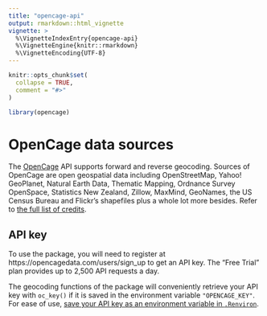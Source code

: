 ```yaml
---
title: "opencage-api"
output: rmarkdown::html_vignette
vignette: >
  %\VignetteIndexEntry{opencage-api}
  %\VignetteEngine{knitr::rmarkdown}
  %\VignetteEncoding{UTF-8}
---
```


```r
knitr::opts_chunk$set(
  collapse = TRUE,
  comment = "#>"
)
```

```r
library(opencage)
```

# OpenCage data sources

The [OpenCage](https://opencagedata.com/) API supports forward and reverse geocoding. Sources of OpenCage are open geospatial data including OpenStreetMap, Yahoo! GeoPlanet, Natural Earth Data, Thematic Mapping, Ordnance Survey OpenSpace, Statistics New Zealand, Zillow, MaxMind, GeoNames, the US Census Bureau and Flickr's shapefiles plus a whole lot more besides. Refer to [the full list of credits](https://opencagedata.com/credits).

## API key

To use the package, you will need to register at https://opencagedata.com/users/sign_up to get an API key. The "Free Trial" plan provides up to 2,500 API requests a day. 

The geocoding functions of the package will conveniently retrieve your API key with `oc_key()` if it is saved in the environment variable `"OPENCAGE_KEY"`. For ease of use, [save your API key as an environment variable in `.Renviron`](https://happygitwithr.com/github-pat.html#step-by-step).

